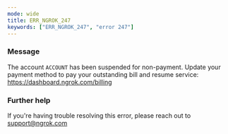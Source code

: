 ```yaml
---
mode: wide
title: ERR_NGROK_247
keywords: ["ERR_NGROK_247", "error 247"]
---
```



### Message

The account `ACCOUNT` has been suspended for non-payment. Update your payment method to pay your outstanding bill and resume service: https://dashboard.ngrok.com/billing

<ErrorDetails />

### Further help

If you're having trouble resolving this error, please reach out to [support@ngrok.com](mailto:support@ngrok.com?subject=Help%20with%20ERR_NGROK_247)
